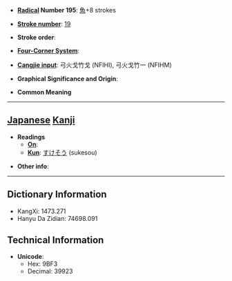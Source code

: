 * '''[[Wiktionary:Chinese radical index| Radical]] Number 195''': [[Wiktionary:Chinese radical index 魚|魚]]+8 strokes

* '''[[Wiktionary:Chinese total strokes index|Stroke number]]''': [[Wiktionary:Chinese total strokes index 19|19]]

* '''Stroke order''': 

* '''[[Wiktionary:Chinese four corner index|Four-Corner System]]''': 

* '''[[Wiktionary:Chinese Cangjie index|Cangjie input]]''': 弓火戈竹戈 (NFIHI), 弓火戈竹一 (NFIHM)

* '''Graphical Significance and Origin''': 

* '''Common Meaning'''

----

== [[Japanese]] [[Kanji]] ==

* '''Readings'''
** '''[[On]]''': 
** '''[[Kun]]''': [[すけそう]] (sukesou)

* '''Other info''':  

----

== Dictionary Information ==

* KangXi: 1473.271
* Hanyu Da Zidian: 74698.091

== Technical Information ==

* '''Unicode''':
** Hex: 9BF3
** Decimal: 39923